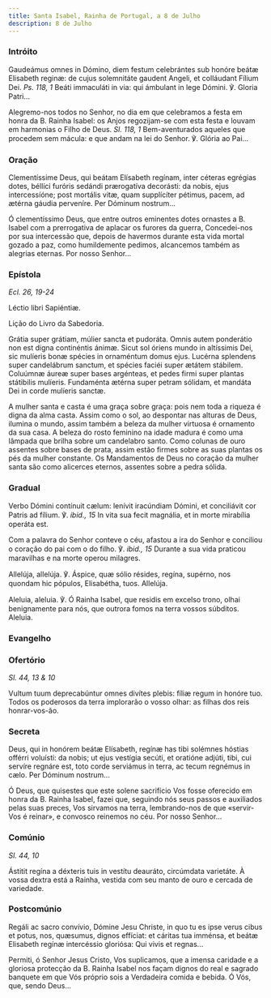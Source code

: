 ```yaml
---
title: Santa Isabel, Rainha de Portugal, a 8 de Julho
description: 8 de Julho
---
```


### Intróito

<div class="side-by-side not-content">

Gaudeámus omnes in Dómino, diem festum celebrántes sub honóre beátæ Elisabeth reginæ: de cujus solemnitáte gaudent Angeli, et colláudant Fílium Dei. <em>Ps. 118, 1</em> Beáti immaculáti in via: qui ámbulant in lege Dómini. ℣. Gloria Patri...

Alegremo-nos todos no Senhor, no dia em que celebramos a festa em honra da B. Rainha Isabel: os Anjos regozijam-se com esta festa e louvam em harmonias o Filho de Deus. <em>Sl. 118, 1</em> Bem-aventurados aqueles que procedem sem mácula: e que andam na lei do Senhor. ℣. Glória ao Pai...

</div>

### Oração

<div class="side-by-side not-content">

Clementíssime Deus, qui beátam Elísabeth regínam, inter céteras egrégias dotes, béllíci furóris sedándi prærogatíva decorásti: da nobis, ejus intercessíóne; post mortális vitæ, quam supplícíter pétimus, pacem, ad ætérna gáudia perveníre. Per Dóminum nostrum...

Ó clementíssimo Deus, que entre outros eminentes dotes ornastes a B. Isabel com a prerrogativa de aplacar os furores da guerra, Concedei-nos por sua intercessão que, depois de havermos durante esta vida mortal gozado a paz, como humildemente pedimos, alcancemos também as alegrias eternas. Por nosso Senhor...

</div>

### Epístola

<em>Ecl. 26, 19-24</em>

<div class="side-by-side not-content">

Léctio libri Sapiéntiæ.

Lição do Livro da Sabedoria.

Grátia super grátiam, múlier sancta et pudoráta. Omnis autem ponderátio non est digna continéntis ánimæ. Sicut sol óriens mundo in altíssimis Dei, sic mulíeris bonæ spécies in ornaméntum domus ejus. Lucérna splendens super candelábrum sanctum, et spécies faciéi super ætátem stábilem. Coluúmnæ áureæ super bases argénteas, et pedes firmi super plantas státibilis mulíeris. Fundaménta ætérna super petram sólidam, et mandáta Dei in corde mulíeris sanctæ.

A mulher santa e casta é uma graça sobre graça: pois nem toda a riqueza é digna da alma casta. Assim como o sol, ao despontar nas alturas de Deus, ilumina o mundo, assim também a beleza da mulher virtuosa é ornamento da sua casa. A beleza do rosto feminino na idade madura é como uma lâmpada que brilha sobre um candelabro santo. Como colunas de ouro assentes sobre bases de prata, assim estão firmes sobre as suas plantas os pés da mulher constante. Os Mandamentos de Deus no coração da mulher santa são como alicerces eternos, assentes sobre a pedra sólida.

</div>

### Gradual

<div class="side-by-side not-content">

Verbo Dómini contínuit cælum: lenívit iracúndiam Dómini, et conciliávit cor Patris ad fílium. ℣. <em>ibid., 15</em> In vita sua fecit magnália, et in morte mirabília operáta est.

Com a palavra do Senhor conteve o céu, afastou a ira do Senhor e conciliou o coração do pai com o do filho. ℣. <em>ibid., 15</em> Durante a sua vida praticou maravilhas e na morte operou milagres.

Allelúja, allelúja. ℣. Áspice, quæ sólio résides, regína, supérno, nos quondam hic pópulos, Elisabétha, tuos. Allelúja.

Aleluia, aleluia. ℣. Ó Rainha Isabel, que residis em excelso trono, olhai benignamente para nós, que outrora fomos na terra vossos súbditos. Aleluia.

</div>

### Evangelho


<LinkCard
  href="/missal/comum/18virgensmartires2#evangelho"
  title="Virgens Mártires - Missa Me exspectavérunt"
/>

### Ofertório

<em>Sl. 44, 13 & 10</em>

<div class="side-by-side not-content">

Vultum tuum deprecabúntur omnes divítes plebis: fíliæ regum in honóre tuo. Todos os poderosos da terra implorarão o vosso olhar: as filhas dos reis honrar-vos-ão.

</div>

### Secreta

<div class="side-by-side not-content">

Deus, qui in honórem beátæ Elísabeth, regínæ has tibi solémnes hóstias offérri voluísti: da nobis; ut ejus vestígia secúti, et oratióne adjúti, tibi, cui servíre regnáre est, toto corde serviámus in terra, ac tecum regnémus in cælo. Per Dóminum nostrum...

Ó Deus, que quisestes que este solene sacrifício Vos fosse oferecido em honra da B. Rainha Isabel, fazei que, seguindo nós seus passos e auxiliados pelas suas preces, Vos sirvamos na terra, lembrando-nos de que «servir-Vos é reinar», e convosco reinemos no céu. Por nosso Senhor...

</div>

### Comúnio

<em>Sl. 44, 10</em>

<div class="side-by-side not-content">

Ástitit regína a déxteris tuis in vestítu deauráto, circúmdata varietáte. À vossa dextra está a Rainha, vestida com seu manto de ouro e cercada de variedade.

</div>

### Postcomúnio

<div class="side-by-side not-content">

Regáli ac sacro convívio, Dómine Jesu Christe, in quo tu es ipse verus cibus et potus, nos, quæsumus, dignos effíciat: et cáritas tua imménsa, et beátæ Elisabeth regínæ intercéssio gloriósa: Qui vivis et regnas...

Permiti, ó Senhor Jesus Cristo, Vos suplicamos, que a imensa caridade e a gloriosa protecção da B. Rainha Isabel nos façam dignos do real e sagrado banquete em que Vós próprio sois a Verdadeira comida e bebida. Ó Vós, que, sendo Deus...

</div>

